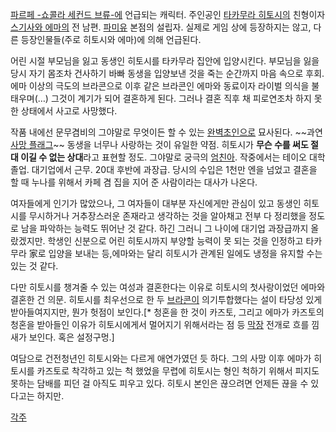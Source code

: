 [[파르페 -쇼콜라 세컨드 브류-]]에 언급되는 캐릭터. 주인공인 [[타카무라 히토시]]의 친형이자 [[스기사와 에마]]의 전 남편. [[파미유]] 본점의 설립자.
실제로 게임 상에 등장하지는 않고, 다른 등장인물들(주로 히토시와 에마)에 의해 언급된다.

어린 시절 부모님을 잃고 동생인 히토시를 타카무라 집안에 입양시킨다. 부모님을 잃을 당시 자기 몸조차 건사하기 바빠 동생을 입양보낸 것을 죽는 순간까지 마음 속으로 후회. 에마 이상의 극도의 브라콘으로 이후 같은 브라콘인 에마와 동료이자 라이벌 의식을 불태우며(…) 그것이 계기가 되어 결혼하게 된다. 그러나 결혼 직후 채 피로연조차 하지 못한 상태에서 사고로 사망했다.

작품 내에선 문무겸비의 그야말로 무엇이든 할 수 있는 [[완벽초인]]으로 묘사된다. ~~과연 [[사망 플래그]]~~ 동생을 너무나 사랑하는 것이 유일한 약점. 히토시가 '''무슨 수를 써도 절대 이길 수 없는 상대'''라고 표현할 정도. 그야말로 궁극의 [[엄친아]].
작중에서는 테이오 대학 졸업. 대기업에서 근무. 20대 후반에 과장급. 당시의 수입은 1천만 엔을 넘었고 결혼을 할 때 누나를 위해서 카페 겸 집을 지어 준 사람이라는 대사가 나온다.

여자들에게 인기가 많았으나, 그 여자들이 대부분 자신에게만 관심이 있고 동생인 히토시를 무시하거나 거추장스러운 존재라고 생각하는 것을 알아채고 전부 다 정리했을 정도로 남을 파악하는 능력도 뛰어난 것 같다. 하긴 그러니 그 나이에 대기업 과장급까지 올랐겠지만.
학생인 신분으로 어린 히토시까지 부양할 능력이 못 되는 것을 인정하고 타카무라 家로 입양을 보내는 등,에마와는 달리 히토시가 관계된 일에도 냉정을 유지할 수는 있는 것 같다.

다만 히토시를 챙겨줄 수 있는 여성과 결혼한다는 이유로 히토시의 첫사랑이었던 에마와 결혼한 건 의문. 히토시를 최우선으로 한 두 [[브라콘]]이 의기투합했다는 설이 타당성 있게 받아들여지지만, 뭔가 헛점이 보인다.[* 청혼을 한 것이 카즈토, 그리고 에마가 카즈토의 청혼을 받아들인 이유가 히토시에게서 멀어지기 위해서라는 점 등 [[막장]] 전개로 흐를 낌새가 보인다. 혹은 설정구멍.]

여담으로 건전청년인 히토시와는 다르게 애연가였던 듯 하다. 그의 사망 이후 에마가 히토시를 카즈토로 착각하고 있는 척 했었을 무렵에 히토시는 형인 척하기 위해서 피지도 못하는 담배를 피던 걸 아직도 피우고 있다. 히토시 본인은 끊으려면 언제든 끊을 수 있다고는 하지만.


[[각주]]
